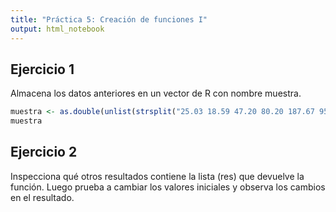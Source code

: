 ```yaml
---
title: "Práctica 5: Creación de funciones I"
output: html_notebook
---
```


## Ejercicio 1

Almacena los datos anteriores en un vector de R con nombre muestra.

```r
muestra <- as.double(unlist(strsplit("25.03 18.59 47.20 80.20 187.67 95.94 35.07 145.38 9.52 128.14 136.69 180.82 49.67 33.41 4.16 94.87 102.25 11.04 35.14 151.15 17.14 81.94 20.01 125.26 7.11 61.36 55.59 10.80 31.88 16.39 45.95 4.98 23.20 8.78 30.68 22.65 13.19 40.62 2.78 35.41 8.63 17.04 8.02 126.54 2.11 136.93 17.39 37.73 84.53 14.22", " ")))
muestra
```

## Ejercicio 2

Inspecciona qué otros resultados contiene la lista (res) que devuelve la función. Luego prueba a cambiar los valores iniciales y observa los cambios en el resultado.
